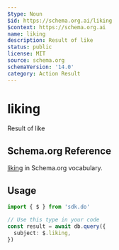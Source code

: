 ```yaml
---
$type: Noun
$id: https://schema.org.ai/liking
$context: https://schema.org.ai
name: liking
description: Result of like
status: public
license: MIT
source: schema.org
schemaVersion: '14.0'
category: Action Result
---
```


# liking

Result of like

## Schema.org Reference

[liking](https://schema.org/LikeAction) in Schema.org vocabulary.

## Usage

```typescript
import { $ } from 'sdk.do'

// Use this type in your code
const result = await db.query({
  subject: $.liking,
})
```
